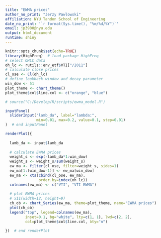 ```yaml
---
title: "EWMA prices"
author_no_print: "Jerzy Pawlowski"
affiliation: NYU Tandon School of Engineering
date_no_print: '`r format(Sys.time(), "%m/%d/%Y")`'
email: jp3900@nyu.edu
output: html_document
runtime: shiny
---
```


```r
knitr::opts_chunk$set(echo=TRUE)
library(HighFreq)  # load package HighFreq
# select OHLC data
oh_lc <- rutils::env_etf$VTI["/2011"]
# calculate close prices
cl_ose <- Cl(oh_lc)
# define lookback window and decay parameter
win_dow <- 51
plot_theme <- chart_theme()
plot_theme$col$line.col <- c("orange", "blue")

# source("C:/Develop/R/scripts/ewma_model.R")
```

```r
inputPanel(
  sliderInput("lamb_da", label="lambda:",
              min=0.01, max=0.2, value=0.1, step=0.01)
)  # end inputPanel

renderPlot({
  
  lamb_da <- input$lamb_da
  
  # calculate EWMA prices
  weight_s <- exp(-lamb_da*1:win_dow)
  weight_s <- weight_s/sum(weight_s)
  ew_ma <- filter(cl_ose, filter=weight_s, sides=1)
  ew_ma[1:(win_dow-1)] <- ew_ma[win_dow]
  ew_ma <- xts(cbind(cl_ose, ew_ma),
               order.by=index(oh_lc))
  colnames(ew_ma) <- c("VTI", "VTI EWMA")
  
  # plot EWMA prices
  # x11(width=12, height=9)
  ch_ob <- chart_Series(ew_ma, theme=plot_theme, name="EWMA prices")
  plot(ch_ob)
  legend("top", legend=colnames(ew_ma), 
         inset=0.1, bg="white", lty=c(1, 1), lwd=c(2, 2), 
         col=plot_theme$col$line.col, bty="n")

})  # end renderPlot
```

